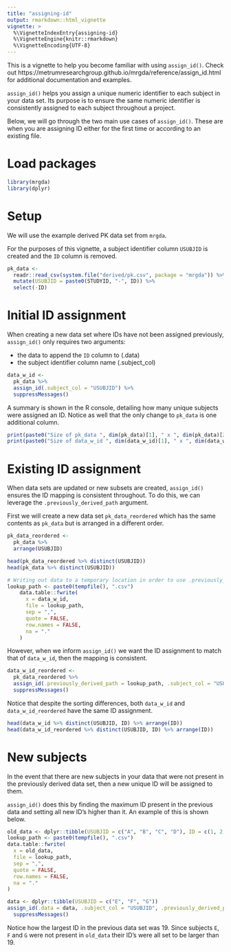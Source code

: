 ```yaml
---
title: "assigning-id"
output: rmarkdown::html_vignette
vignette: >
  %\VignetteIndexEntry{assigning-id}
  %\VignetteEngine{knitr::rmarkdown}
  %\VignetteEncoding{UTF-8}
---
```


This is a vignette to help you become familiar with using `assign_id()`. 
Check out https://metrumresearchgroup.github.io/mrgda/reference/assign_id.html
for additional documentation and examples.

`assign_id()` helps you assign a unique numeric identifier to each
subject in your data set. Its purpose is to ensure the same numeric identifier
is consistently assigned to each subject throughout a project. 

Below, we will go through the two main use cases of `assign_id()`. These are 
when you are assigning ID either for the first time or according to an existing file.

# Load packages

```r
library(mrgda)
library(dplyr)
```

# Setup

We will use the example derived PK data set from `mrgda`. 

For the purposes of this vignette, a subject identifier column
`USUBJID` is created and the `ID` column is removed. 

```r
pk_data <- 
  readr::read_csv(system.file("derived/pk.csv", package = "mrgda")) %>% 
  mutate(USUBJID = paste0(STUDYID, "-", ID)) %>% 
  select(-ID)
```

# Initial ID assignment

When creating a new data set where IDs have not been assigned previously,
`assign_id()` only requires two arguments:

- the data to append the `ID` column to (.data)
- the subject identifier column name (.subject_col)

```r

data_w_id <-
  pk_data %>% 
  assign_id(.subject_col = "USUBJID") %>% 
  suppressMessages()

```

A summary is shown in the R console, detailing how many unique subjects
were assigned an ID. Notice as well that the only change to `pk_data` 
is one additional column.

```r
print(paste0("Size of pk_data ", dim(pk_data)[1], " x ", dim(pk_data)[2]))
print(paste0("Size of data_w_id ", dim(data_w_id)[1], " x ", dim(data_w_id)[2]))
```

# Existing ID assignment

When data sets are updated or new subsets are created, `assign_id()`
ensures the ID mapping is consistent throughout. To do this, we can
leverage the `.previously_derived_path` argument.

First we will create a new data set `pk_data_reordered` which has the
same contents as `pk_data` but is arranged in a different order.

```r
pk_data_reordered <-
  pk_data %>% 
  arrange(USUBJID)

head(pk_data_reordered %>% distinct(USUBJID))
head(pk_data %>% distinct(USUBJID))
```

```r

# Writing out data to a temporary location in order to use .previously_derived_path below
lookup_path <- paste0(tempfile(), ".csv")
    data.table::fwrite(
      x = data_w_id,
      file = lookup_path,
      sep = ",",
      quote = FALSE,
      row.names = FALSE,
      na = "."
    )
```

However, when we inform `assign_id()` we want the ID assignment to 
match that of `data_w_id`, then the mapping is consistent.

```r
data_w_id_reordered <-
  pk_data_reordered %>% 
  assign_id(.previously_derived_path = lookup_path, .subject_col = "USUBJID") %>% 
  suppressMessages()
```

Notice that despite the sorting differences, both `data_w_id` and `data_w_id_reordered`
have the same ID assignment.

```r
head(data_w_id %>% distinct(USUBJID, ID) %>% arrange(ID))
head(data_w_id_reordered %>% distinct(USUBJID, ID) %>% arrange(ID))
```

# New subjects

In the event that there are new subjects in your data that were
not present in the previously derived data set, then a new unique
ID will be assigned to them.

`assign_id()` does this by finding the maximum ID present in the
previous data and setting all new ID's higher than it. An example
of this is shown below.

```r
old_data <- dplyr::tibble(USUBJID = c("A", "B", "C", "D"), ID = c(1, 2, 4, 19))
lookup_path <- paste0(tempfile(), ".csv")
data.table::fwrite(
  x = old_data,
  file = lookup_path,
  sep = ",",
  quote = FALSE,
  row.names = FALSE,
  na = "."
)

data <- dplyr::tibble(USUBJID = c("E", "F", "G"))
assign_id(.data = data, .subject_col = "USUBJID", .previously_derived_path = lookup_path) %>% 
  suppressMessages()
```

Notice how the largest ID in the previous data set was 19. Since subjects `E`, `F` and `G` 
were not present in `old_data` their ID's were all set to be larger than 19.
